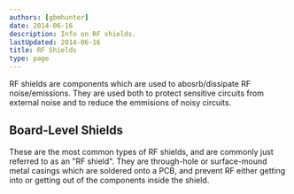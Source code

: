 ```yaml
---
authors: [gbmhunter]
date: 2014-06-16
description: Info on RF shields.
lastUpdated: 2014-06-16
title: RF Shields
type: page
---
```


<WarningIsNotes />

RF shields are components which are used to abosrb/dissipate RF noise/emissions. They are used both to protect sensitive circuits from external noise and to reduce the emmisions of noisy circuits.

## Board-Level Shields

These are the most common types of RF shields, and are commonly just referred to as an "RF shield". They are through-hole or surface-mound metal casings which are soldered onto a PCB, and prevent RF either getting into or getting out of the components inside the shield.
